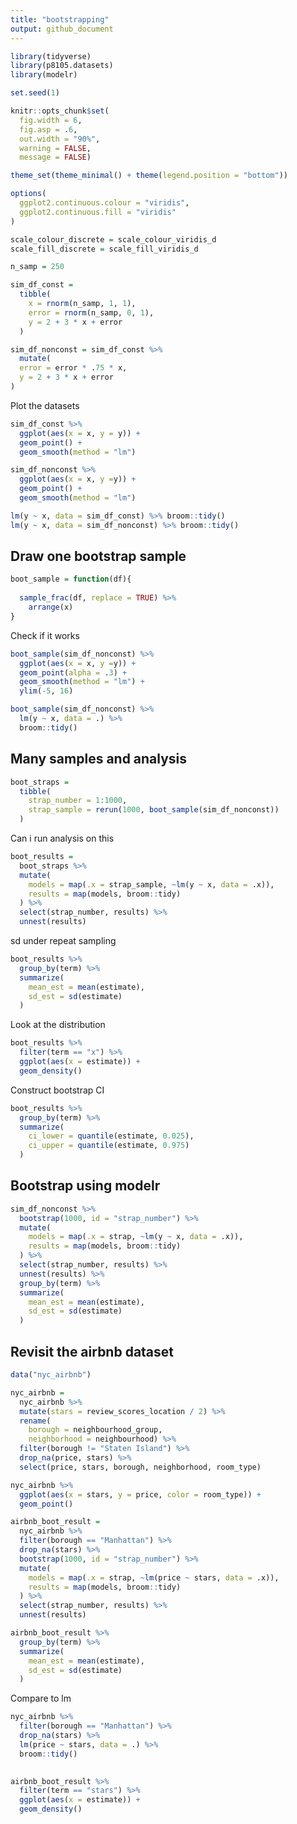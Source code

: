 ```yaml
---
title: "bootstrapping"
output: github_document
---
```


```r
library(tidyverse)
library(p8105.datasets)
library(modelr)

set.seed(1)

knitr::opts_chunk$set(
  fig.width = 6,
  fig.asp = .6,
  out.width = "90%",
  warning = FALSE,
  message = FALSE)

theme_set(theme_minimal() + theme(legend.position = "bottom"))

options(
  ggplot2.continuous.colour = "viridis",
  ggplot2.continuous.fill = "viridis"
)

scale_colour_discrete = scale_colour_viridis_d
scale_fill_discrete = scale_fill_viridis_d
```

```r
n_samp = 250

sim_df_const = 
  tibble(
    x = rnorm(n_samp, 1, 1),
    error = rnorm(n_samp, 0, 1),
    y = 2 + 3 * x + error
  )

sim_df_nonconst = sim_df_const %>% 
  mutate(
  error = error * .75 * x,
  y = 2 + 3 * x + error
)
```

Plot the datasets 

```r
sim_df_const %>% 
  ggplot(aes(x = x, y = y)) + 
  geom_point() +
  geom_smooth(method = "lm")

sim_df_nonconst %>% 
  ggplot(aes(x = x, y =y)) +
  geom_point() +
  geom_smooth(method = "lm")
```
```r
lm(y ~ x, data = sim_df_const) %>% broom::tidy()
lm(y ~ x, data = sim_df_nonconst) %>% broom::tidy()
```

## Draw one bootstrap sample 

```r
boot_sample = function(df){
  
  sample_frac(df, replace = TRUE) %>% 
    arrange(x) 
}
```

Check if it works 

```r
boot_sample(sim_df_nonconst) %>% 
  ggplot(aes(x = x, y =y)) +
  geom_point(alpha = .3) +
  geom_smooth(method = "lm") +
  ylim(-5, 16)
```
```r
boot_sample(sim_df_nonconst) %>% 
  lm(y ~ x, data = .) %>% 
  broom::tidy()
```

## Many samples and analysis 

```r
boot_straps =
  tibble(
    strap_number = 1:1000,
    strap_sample = rerun(1000, boot_sample(sim_df_nonconst))
  )
```


Can i run analysis on this 

```r
boot_results =
  boot_straps %>% 
  mutate(
    models = map(.x = strap_sample, ~lm(y ~ x, data = .x)),
    results = map(models, broom::tidy)
  ) %>% 
  select(strap_number, results) %>%
  unnest(results)
```

sd under repeat sampling

```r
boot_results %>% 
  group_by(term) %>% 
  summarize(
    mean_est = mean(estimate),
    sd_est = sd(estimate)
  )
```

Look at the distribution

```r
boot_results %>% 
  filter(term == "x") %>% 
  ggplot(aes(x = estimate)) +
  geom_density()
```
Construct bootstrap CI

```r
boot_results %>% 
  group_by(term) %>% 
  summarize(
    ci_lower = quantile(estimate, 0.025),
    ci_upper = quantile(estimate, 0.975)
  )
```

## Bootstrap using modelr 

```r
sim_df_nonconst %>% 
  bootstrap(1000, id = "strap_number") %>% 
  mutate(
    models = map(.x = strap, ~lm(y ~ x, data = .x)),
    results = map(models, broom::tidy)
  ) %>% 
  select(strap_number, results) %>%
  unnest(results) %>% 
  group_by(term) %>% 
  summarize(
    mean_est = mean(estimate),
    sd_est = sd(estimate)
  )
```

## Revisit the airbnb dataset

```r
data("nyc_airbnb")

nyc_airbnb = 
  nyc_airbnb %>% 
  mutate(stars = review_scores_location / 2) %>% 
  rename(
    borough = neighbourhood_group,
    neighborhood = neighbourhood) %>% 
  filter(borough != "Staten Island") %>% 
  drop_na(price, stars) %>% 
  select(price, stars, borough, neighborhood, room_type)
```

```r
nyc_airbnb %>% 
  ggplot(aes(x = stars, y = price, color = room_type)) + 
  geom_point()
```
```r
airbnb_boot_result =
  nyc_airbnb %>% 
  filter(borough == "Manhattan") %>% 
  drop_na(stars) %>%
  bootstrap(1000, id = "strap_number") %>% 
  mutate(
    models = map(.x = strap, ~lm(price ~ stars, data = .x)),
    results = map(models, broom::tidy)
  ) %>% 
  select(strap_number, results) %>%
  unnest(results) 

airbnb_boot_result %>% 
  group_by(term) %>% 
  summarize(
    mean_est = mean(estimate),
    sd_est = sd(estimate)
  )
```

Compare to lm

```r
nyc_airbnb %>% 
  filter(borough == "Manhattan") %>% 
  drop_na(stars) %>%
  lm(price ~ stars, data = .) %>% 
  broom::tidy()
  
```
```r
airbnb_boot_result %>% 
  filter(term == "stars") %>% 
  ggplot(aes(x = estimate)) +
  geom_density()
```

